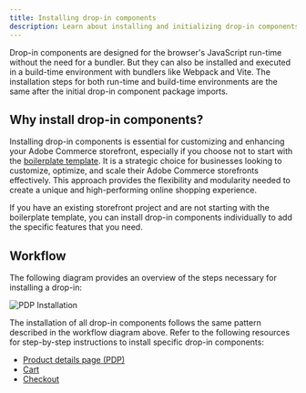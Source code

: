 ```yaml
---
title: Installing drop-in components
description: Learn about installing and initializing drop-in components for your site.
---
```



Drop-in components are designed for the browser's JavaScript run-time without the need for a bundler. But they can also be installed and executed in a build-time environment with bundlers like Webpack and Vite. The installation steps for both run-time and build-time environments are the same after the initial drop-in component package imports.

## Why install drop-in components?

Installing drop-in components is essential for customizing and enhancing your Adobe Commerce storefront, especially if you choose not to start with the [boilerplate template](/get-started/#boilerplate-template). It is a strategic choice for businesses looking to customize, optimize, and scale their Adobe Commerce storefronts effectively. This approach provides the flexibility and modularity needed to create a unique and high-performing online shopping experience.

If you have an existing storefront project and are not starting with the boilerplate template, you can install drop-in components individually to add the specific features that you need.

## Workflow

The following diagram provides an overview of the steps necessary for installing a drop-in:

<Diagram>![PDP Installation](@images/pdp/pdp-installation.svg)</Diagram>

The installation of all drop-in components follows the same pattern described in the workflow diagram above. Refer to the following resources for step-by-step instructions to install specific drop-in components:

- [Product details page (PDP)](/dropins/product-details/installation)
- [Cart](/dropins/cart/installation)
- [Checkout](/dropins/checkout/installation)
